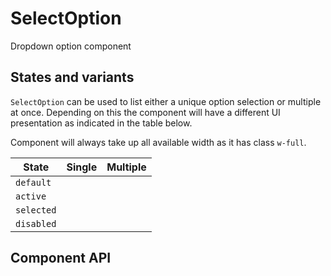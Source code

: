 
# SelectOption

Dropdown option component

<InstallationGuide />

## States and variants

`SelectOption` can be used to list either a unique option selection or multiple at once. Depending on this the component will have a different UI presentation as indicated in the table below.

Component will always take up all available width as it has class `w-full`.

| State      | Single                                    | Multiple                                          |
| ---------- | ----------------------------------------- | ------------------------------------------------- |
| `default`  | <SelectOption option={option} />          | <SelectOption option={option} multiple />         |
| `active`   | <SelectOption option={option} active/>    | <SelectOption option={option} active multiple/>   |
| `selected` | <SelectOption option={option} selected /> | <SelectOption option={option} selected multiple/> |
| `disabled` | <SelectOption option={option} disabled /> | <SelectOption option={option} disabled multiple/> |

## Component API


<PropsTable
  properties={selectOptionComponent}
  name='SelectOption'
  description='The default select option component.'
/>
<PropsTable
  properties={selectOptionType}
  name='SelectOptionsType'
  description='Default shape of options. Might be ignored in favor of `any`'
/>
